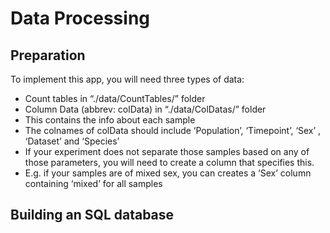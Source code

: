 # Data Processing {#data}

## Preparation

To implement this app, you will need three types of data:

* Count tables in “./data/CountTables/” folder
* Column Data (abbrev: colData) in “./data/ColDatas/” folder
+ This contains the info about each sample
+ The colnames of colData should include ‘Population’, ‘Timepoint’, ‘Sex’ , ‘Dataset’ and ‘Species’
+ If your experiment does not separate those samples based on any of those parameters, you will need to create a column that specifies this.
+ E.g. if your samples are of mixed sex, you can creates a ‘Sex’ column containing ‘mixed’ for all samples


## Building an SQL database
